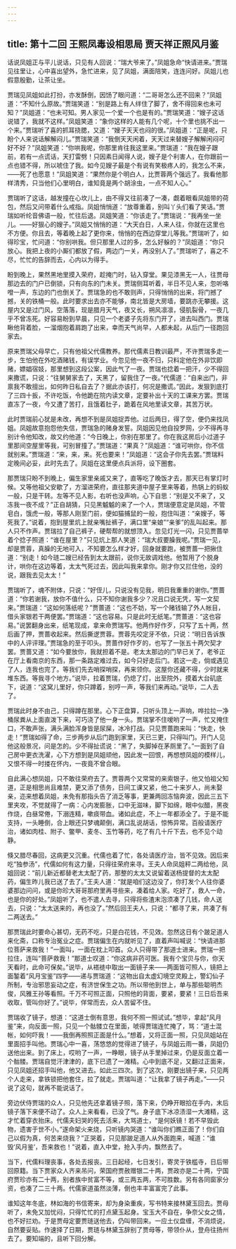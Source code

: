```yaml
---
---
---
```

title: 第十二回 王熙凤毒设相思局 贾天祥正照风月鉴
---

话说凤姐正与平儿说话，只见有人回说：“瑞大爷来了。”凤姐急命“快请进来。”贾瑞见往里让，心中喜出望外，急忙进来，见了凤姐，满面陪笑，连连问好。凤姐儿也假意殷勤，让茶让坐。

贾瑞见凤姐如此打扮，亦发酥倒，因饧了眼问道：“二哥哥怎么还不回来？”凤姐道：“不知什么原故。”贾瑞笑道：“别是路上有人绊住了脚了，舍不得回来也未可知？”凤姐道：“也未可知。男人家见一个爱一个也是有的。”贾瑞笑道：“嫂子这话说错了，我就不这样。”凤姐笑道：“象你这样的人能有几个呢，十个里也挑不出一个来。”贾瑞听了喜的抓耳挠腮，又道：“嫂子天天也闷的很。”凤姐道：“正是呢，只盼个人来说话解解闷儿。”贾瑞笑道：“我倒天天闲着，天天过来替嫂子解解闲闷可好不好？”凤姐笑道：“你哄我呢，你那里肯往我这里来。”贾瑞道：“我在嫂子跟前，若有一点谎话，天打雷劈！只因素日闻得人说，嫂子是个利害人，在你跟前一点也错不得，所以唬住了我。如今见嫂子最是个有说有笑极疼人的，我怎么不来，——死了也愿意！”凤姐笑道：“果然你是个明白人，比贾蓉两个强远了。我看他那样清秀，只当他们心里明白，谁知竟是两个胡涂虫，一点不知人心。”

贾瑞听了这话，越发撞在心坎儿上，由不得又往前凑了一凑，觑着眼看凤姐带的荷包，然后又问带着什么戒指。凤姐悄悄道：“放尊重着，别叫丫头们看了笑话。”贾瑞如听纶音佛语一般，忙往后退。凤姐笑道：“你该走了。”贾瑞说：“我再坐一坐儿。——好狠心的嫂子。”凤姐又悄悄的道：“大天白日，人来人往，你就在这里也不方便。你且去，等着晚上起了更你来，悄悄的在西边穿堂儿等我。”贾瑞听了，如得珍宝，忙问道：“你别哄我。但只那里人过的多，怎么好躲的？”凤姐道：“你只放心。我把上夜的小厮们都放了假，两边门一关，再没别人了。”贾瑞听了，喜之不尽，忙忙的告辞而去，心内以为得手。

盼到晚上，果然黑地里摸入荣府，趁掩门时，钻入穿堂。果见漆黑无一人，往贾母那边去的门户已倒锁，只有向东的门未关。贾瑞侧耳听着，半日不见人来，忽听咯噔一声，东边的门也倒关了。贾瑞急的也不敢则声，只得悄悄的出来，将门撼了撼，关的铁桶一般。此时要求出去亦不能够，南北皆是大房墙，要跳亦无攀援。这屋内又是过门风，空落落，现是腊月天气，夜又长，朔风凛凛，侵肌裂骨，一夜几乎不曾冻死。好容易盼到早晨，只见一个老婆子先将东门开了，进去叫西门。贾瑞瞅他背着脸，一溜烟抱着肩跑了出来，幸而天气尚早，人都未起，从后门一径跑回家去。

原来贾瑞父母早亡，只有他祖父代儒教养。那代儒素日教训最严，不许贾瑞多走一步，生怕他在外吃酒赌钱，有误学业。今忽见他一夜不归，只料定他在外非饮即赌，嫖娼宿妓，那里想到这段公案，因此气了一夜。贾瑞也捻着一把汗，少不得回来撒谎，只说：“往舅舅家去了，天黑了，留我住了一夜。”代儒道：“自来出门，非禀我不敢擅出，如何昨日私自去了？据此亦该打，何况是撒谎。”因此，发狠到底打了三四十扳，不许吃饭，令他跪在院内读文章，定要补出十天的工课来方罢。贾瑞直冻了一夜，今又遭了苦打，且饿着肚子，跪着在风地里读文章，其苦万状。

此时贾瑞前心犹是未改，再想不到是凤姐捉弄他。过后两日，得了空，便仍来找凤姐。凤姐故意抱怨他失信，贾瑞急的赌身发誓。凤姐因见他自投罗网，少不得再寻别计令他知改，故又约他道：“今日晚上，你别在那里了。你在我这房后小过道子里那间空屋里等我，可别冒撞了。”贾瑞道：“果真？”凤姐道：“谁可哄你，你不信就别来。”贾瑞道：“来，来，来。死也要来！”凤姐道：“这会子你先去罢。”贾瑞料定晚间必妥，此时先去了。凤姐在这里便点兵派将，设下圈套。

那贾瑞只盼不到晚上，偏生家里亲戚又来了，直等吃了晚饭才去，那天已有掌灯时候。又等他祖父安歇了，方溜进荣府，直往那夹道中屋子里来等着，热锅上的蚂蚁一般，只是干转。左等不见人影，右听也没声响，心下自思：“别是又不来了，又冻我一夜不成？”正自胡猜，只见黑魆魆的来了一个人，贾瑞便意定是凤姐，不管皂白，饿虎一般，等那人刚至门前，便如猫捕鼠的一般，抱住叫道：“亲嫂子，等死我了。”说着，抱到屋里炕上就亲嘴扯裤子，满口里“亲娘”“亲爹”的乱叫起来。那人只不作声。贾瑞拉了自己裤子，硬帮帮的就想顶入。忽见灯光一闪，只见贾蔷举着个捻子照道：“谁在屋里？”只见炕上那人笑道：“瑞大叔要臊我呢。”贾瑞一见，却是贾蓉，真臊的无地可入，不知要怎么样才好，回身就要跑，被贾蔷一把揪住道：“别走！如今琏二嫂已经告到太太跟前，说你无故调戏他。他暂用了个脱身计，哄你在这边等着，太太气死过去，因此叫我来拿你。刚才你又拦住他，没的说，跟我去见太太！”

贾瑞听了，魂不附体，只说：“好侄儿，只说没有见我，明日我重重的谢你。”贾蔷道：“你若谢我，放你不值什么，只不知你谢我多少？况且口说无凭，写一文契来。”贾瑞道：“这如何落纸呢？”贾蔷道：“这也不妨，写一个赌钱输了外人帐目，借头家银若干两便罢。”贾瑞道：“这也容易。只是此时无纸笔。”贾蔷道：“这也容易。”说罢翻身出来，纸笔现成，拿来命贾瑞写。他两作好作歹，只写了五十两，然后画了押，贾蔷收起来。然后撕逻贾蓉。贾蓉先咬定牙不依，只说：“明日告诉族中的人评评理。”贾瑞急的至于叩头。贾蔷作好作歹的，也写了一张五十两欠契才罢。贾蔷又道：“如今要放你，我就担着不是。老太太那边的门早已关了，老爷正在厅上看南京的东西，那一条路定难过去，如今只好走后门。若这一走，倘或遇见了人，连我也完了。等我们先去哨探哨探，再来领你。这屋你还藏不得，少时就来堆东西。等我寻个地方。”说毕，拉着贾瑞，仍熄了灯，出至院外，摸着大台矶底下，说道：“这窝儿里好，你只蹲着，别哼一声，等我们来再动。”说毕，二人去了。

贾瑞此时身不由己，只得蹲在那里。心下正盘算，只听头顶上一声响，哗拉拉一净桶尿粪从上面直泼下来，可巧浇了他一身一头。贾瑞掌不住嗳哟了一声，忙又掩住口，不敢声张，满头满脸浑身皆是尿屎，冰冷打战。只见贾蔷跑来叫：“快走，快走！”贾瑞如得了命，三步两步从后门跑到家里，天已三更，只得叫门。开门人见他这般景况，问是怎的。少不得扯谎说：“黑了，失脚掉在茅厕里了。”一面到了自己房中更衣洗濯，心下方想到是凤姐顽他，因此发一回恨，再想想凤姐的模样儿，又恨不得一时搂在怀内，一夜竟不曾合眼。

自此满心想凤姐，只不敢往荣府去了。贾蓉两个又常常的来索银子，他又怕祖父知道，正是相思尚且难禁，更又添了债务，日间工课又紧，他二十来岁人，尚未娶亲，迩来想着凤姐，未免有那指头告了消乏等事，更兼两回冻恼奔波，因此三五下里夹攻，不觉就得了一病：心内发膨胀，口中无滋味，脚下如绵，眼中似醋，黑夜作烧，白昼常倦，下溺连精，嗽痰带血。诸如此症，不上一年都添全了。于是不能支持，一头睡倒，合上眼还只梦魂颠倒，满口乱说胡话，惊怖异常。百般请医疗治，诸如肉桂、附子、鳖甲、麦冬、玉竹等药，吃了有几十斤下去，也不见个动静。

倏又腊尽春回，这病更又沉重。代儒也着了忙，各处请医疗治，皆不见效。因后来吃“独参汤”，代儒如何有这力量，只得往荣府来寻。王夫人命凤姐秤二两给他，凤姐回说：“前儿新近都替老太太配了药，那整的太太又说留着送杨提督的太太配药，偏生昨儿我已送了去了。”王夫人道：“就是咱们这边没了，你打发个人往你婆婆那边问问，或是你珍大哥哥那府里再寻些来，凑着给人家。吃好了，救人一命，也是你的好处。”凤姐听了，也不遣人去寻，只得将些渣末泡须凑了几钱，命人送去，只说：“太太送来的，再也没了。”然后回王夫人，只说：“都寻了来，共凑了有二两送去。”

那贾瑞此时要命心甚切，无药不吃，只是白花钱，不见效。忽然这日有个跛足道人来化斋，口称专治冤业之症。贾瑞偏生在内就听见了，直着声叫喊说：“快请进那位菩萨来救我！”一面叫，一面在枕上叩首。众人只得带了那道士进来。贾瑞一把拉住，连叫“菩萨救我！”那道士叹道：“你这病非药可医。我有个宝贝与你，你天天看时，此命可保矣。”说毕，从褡裢中取出一面镜子来——两面皆可照人，镜把上面錾着“风月宝鉴”四字——递与贾瑞道：“这物出自太虚幻境空灵殿上，警幻仙子所制，专治邪思妄动之症，有济世保生之功。所以带他到世上，单与那些聪明杰俊，风雅王孙等看照。千万不可照正面，只照他的背面，要紧，要紧！三日后吾来收取，管叫你好了。”说毕，佯常而去，众人苦留不住。

贾瑞收了镜子，想道：“这道士倒有意思，我何不照一照试试。”想毕，拿起“风月鉴”来，向反面一照，只见一个骷髅立在里面，唬得贾瑞连忙掩了，骂：“道士混帐，如何吓我！——我倒再照照正面是什么。”想着，又将正面一照，只见凤姐站在里面招手叫他。贾瑞心中一喜，荡悠悠的觉得进了镜子，与凤姐云雨一番，凤姐仍送他出来。到了床上，哎哟了一声，一睁眼，镜子从手里掉过来，仍是反面立着一个骷髅。贾瑞自觉汗津津的，底下已遗了一滩精。心中到底不足，又翻过正面来，只见凤姐还招手叫他，他又进去。如此三四次。到了这次，刚要出镜子来，只见两个人走来，拿铁锁把他套住，拉了就走。贾瑞叫道：“让我拿了镜子再走。”——只说了这句，就再不能说话了。

旁边伏侍贾瑞的众人，只见他先还拿着镜子照，落下来，仍睁开眼拾在手内，末后镜子落下来便不动了。众人上来看看，已没了气。身子底下冰凉渍湿一大滩精，这才忙着穿衣抬床。代儒夫妇哭的死去活来，大骂道士，“是何妖镜！若不早毁此物，遗害于世不小。”遂命架火来烧，只听镜内哭道：“谁叫你们瞧正面了！你们自己以假为真，何苦来烧我？”正哭着，只见那跛足道人从外面跑来，喊道：“谁毁‘风月鉴’，吾来救也！”说着，直入中堂，抢入手内，飘然去了。

当下，代儒料理丧事，各处去报丧。三日起经，七日发引，寄灵于铁槛寺，日后带回原籍。当下贾家众人齐来吊问，荣国府贾赦赠银二十两，贾政亦是二十两，宁国府贾珍亦有二十两，别者族中贫富不等，或三两五两，不可胜数。另有各同窗家分资，也凑了二三十两。代儒家道虽然淡薄，倒也丰丰富富完了此事。

谁知这年冬底，林如海的书信寄来，却为身染重疾，写书特来接林黛玉回去。贾母听了，未免又加忧闷，只得忙忙的打点黛玉起身。宝玉大不自在，争奈父女之情，也不好拦劝。于是贾母定要贾琏送他去，仍叫带回来。一应土仪盘缠，不消烦说，自然要妥贴。作速择了日期，贾琏与林黛玉辞别了贾母等，带领仆从，登舟往扬州去了。要知端的，且听下回分解。

